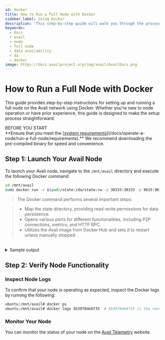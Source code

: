 ```yaml
---
id: docker
title: How to Run a Full Node with Docker
sidebar_label: Using Docker
description: 'This step-by-step guide will walk you through the process of setting up and running an Avail full node using Docker.'
keywords:
  - docs
  - avail
  - node
  - full node
  - data availability
  - da
  - docker
image: https://docs.availproject.org/img/avail/AvailDocs.png
---
```


# How to Run a Full Node with Docker

This guide provides step-by-step instructions for setting up and running a full node on the Avail network using Docker. Whether you're new to node operation or have prior experience, this guide is designed to make the setup process straightforward.

<Callout type="info">
BEFORE YOU START<br/>
**Ensure that you meet the [<ins>system requirements</ins>](/docs/operate-a-node/run-a-full-node/requirements).** We recommend downloading the pre-compiled binary for speed and convenience.
</Callout>

## Step 1: Launch Your Avail Node

To launch your Avail node, navigate to the `/mnt/avail` directory and execute the following Docker command:

```bash
cd /mnt/avail
sudo docker run -v $(pwd)/state:/da/state:rw -p 30333:30333 -p 9615:9615 -p 9944:9944 -d --restart unless-stopped availj/avail:v1.10.0.0 --chain goldberg --name "MyAweasomeInContainerAvailAnode" -d /da/state
```

> The Docker command performs several important steps:

> - Map the state directory, providing read-write permissions for data persistence.
> - Opens various ports for different functionalities, including P2P connections, metrics, and HTTP RPC.
> - Utilizes the Avail image from Docker Hub and sets it to restart unless manually stopped.

<br/>
<details className="border p-3 rounded-md bg-[#EFF6FF] border-[#] hover:!bg-[#EFF6FF]">
<summary>Sample output</summary>

You should see an output similar to the following:

```shell
2023-11-07 17:35:19 Avail Node
2023-11-07 17:35:19 ✌️  version 1.8.0-9c5f37b9230
2023-11-07 17:35:19 ❤️  by Anonymous, 2017-2023
2023-11-07 17:35:19 📋 Chain specification: Avail Goldberg Testnet
2023-11-07 17:35:19 🏷  Node name: fresh-fan-5502
2023-11-07 17:35:19 👤 Role: FULL
2023-11-07 17:35:19 💾 Database: RocksDb at /tmp/substrateCTFPb5/chains/avail_goldberg_testnet/db/full
2023-11-07 17:35:20 🔨 Initializing Genesis block/state (state: 0x6bc7…ec83, header-hash: 0x6f09…a7ae)
2023-11-07 17:35:20 👴 Loading GRANDPA authority set from genesis on what appears to be first startup.
2023-11-07 17:35:21 👶 Creating empty BABE epoch changes on what appears to be first startup.
2023-11-07 17:35:21 🏷  Local node identity is: 12D3KooWEEa9iNANi6PUeXGaDqTgTR9T5YcP3A69nwbT4VXnG5R1
2023-11-07 17:35:21 Prometheus metrics extended with avail metrics
2023-11-07 17:35:21 💻 Operating system: linux
2023-11-07 17:35:21 💻 CPU architecture: x86_64
2023-11-07 17:35:21 💻 Target environment: gnu
2023-11-07 17:35:21 💻 CPU: 13th Gen Intel(R) Core(TM) i7-13700K
2023-11-07 17:35:21 💻 CPU cores: 16
2023-11-07 17:35:21 💻 Memory: 31863MB
2023-11-07 17:35:21 💻 Kernel: 6.5.8-100.fc37.x86_64
2023-11-07 17:35:21 💻 Linux distribution: Fedora Linux 37 (Workstation Edition)
2023-11-07 17:35:21 💻 Virtual machine: no
2023-11-07 17:35:21 📦 Highest known block at #0
2023-11-07 17:35:21 〽️ Prometheus exporter started at 127.0.0.1:9615
2023-11-07 17:35:21 Running JSON-RPC server: addr=127.0.0.1:9944, allowed origins=["http://localhost:*", "http://127.0.0.1:*", "https://localhost:*", "https://127.0.0.1:*", "https://polkadot.js.org"]
2023-11-07 17:35:21 🏁 CPU score: 1.62 GiBs
2023-11-07 17:35:21 🏁 Memory score: 22.99 GiBs
2023-11-07 17:35:21 🏁 Disk score (seq. writes): 6.78 GiBs
2023-11-07 17:35:21 🏁 Disk score (rand. writes): 2.67 GiBs
2023-11-07 17:35:21 🔍 Discovered new external address for our node: /ip4/176.61.156.176/tcp/30333/ws/p2p/12D3KooWEEa9iNANi6PUeXGaDqTgTR9T5YcP3A69nwbT4VXnG5R1
```

</details>

## Step 2: Verify Node Functionality

### Inspect Node Logs

To confirm that your node is operating as expected, inspect the Docker logs by running the following:

```bash
ubuntu:/mnt/avail# docker ps
ubuntu:/mnt/avail# docker logs 5b3978de8f35  # 5b3978de8f35 is the container id
```

### Monitor Your Node

You can monitor the status of your node on the [<ins>Avail Telemetry</ins>](http://telemetry.avail.tools/) website.
